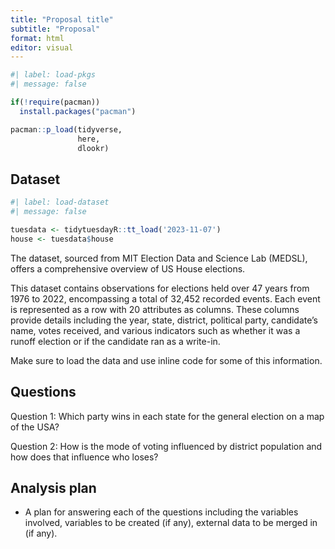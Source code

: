 ```yaml
---
title: "Proposal title"
subtitle: "Proposal"
format: html
editor: visual
---
```


```r
#| label: load-pkgs
#| message: false

if(!require(pacman))
  install.packages("pacman")

pacman::p_load(tidyverse,
               here,
               dlookr)
```

## Dataset

```r
#| label: load-dataset
#| message: false

tuesdata <- tidytuesdayR::tt_load('2023-11-07')
house <- tuesdata$house
```
The dataset, sourced from MIT Election Data and Science Lab (MEDSL), offers a comprehensive overview of US House elections.

This dataset contains observations for elections held over 47 years from 1976 to 2022, encompassing a total of 32,452 recorded events. Each event is represented as a row with 20 attributes as columns. These columns provide details including the year, state, district, political party, candidate's name, votes received, and various indicators such as whether it was a runoff election or if the candidate ran as a write-in.

Make sure to load the data and use inline code for some of this information.

## Questions

Question 1: Which party wins in each state for the general election on a map of the USA?

Question 2: How is the mode of voting influenced by district population and how does that influence who loses?

## Analysis plan

-   A plan for answering each of the questions including the variables involved, variables to be created (if any), external data to be merged in (if any).
